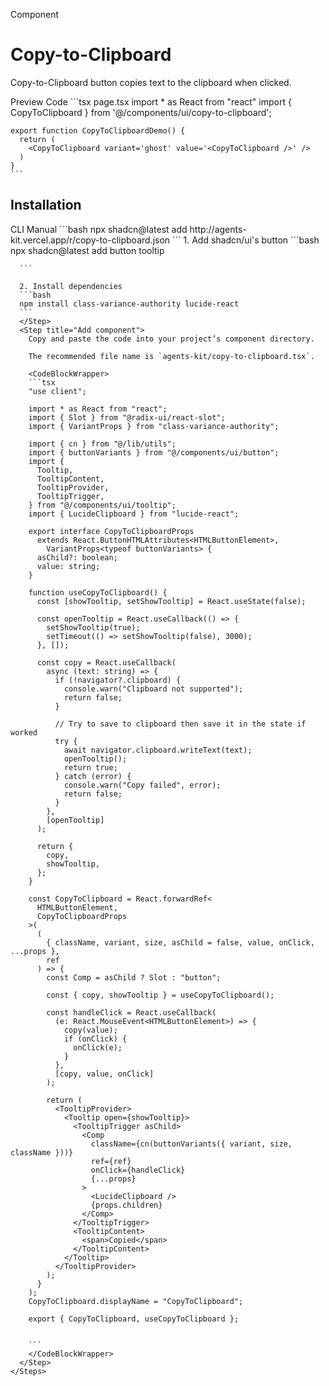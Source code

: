 
<Label>Component</Label>

# Copy-to-Clipboard

Copy-to-Clipboard button copies text to the clipboard when clicked.

<Tabs defaultValue="preview" className="w-full not-prose">
  <TabsList>
    <TabsTrigger value="preview">Preview</TabsTrigger>
    <TabsTrigger value="code">Code</TabsTrigger>
  </TabsList>
  <TabsContent value="preview">
    <Card className="w-full p-8 items-center">
      <CopyToClipboard variant='ghost' value='<CopyToClipboard />' />
    </Card>
  </TabsContent>
  <TabsContent value="code">
    ```tsx page.tsx
    import * as React from "react"
    import { CopyToClipboard } from '@/components/ui/copy-to-clipboard';

    export function CopyToClipboardDemo() {
      return (
        <CopyToClipboard variant='ghost' value='<CopyToClipboard />' />
      )
    }
    ```
  </TabsContent>
</Tabs>

## Installation

<Tabs defaultValue="cli" className="w-full">
  <TabsList>
    <TabsTrigger value="cli">CLI</TabsTrigger>
    <TabsTrigger value="manual">Manual</TabsTrigger>
  </TabsList>
  <TabsContent value="cli">
    ```bash
    npx shadcn@latest add http://agents-kit.vercel.app/r/copy-to-clipboard.json
    ```
  </TabsContent>
  <TabsContent value="manual">
    <Steps>
      <Step title='Install dependencies'>
      1. Add shadcn/ui's button
      ```bash
      npx shadcn@latest add button tooltip

      ```

      2. Install dependencies
      ```bash
      npm install class-variance-authority lucide-react
      ```
      </Step>
      <Step title="Add component">
        Copy and paste the code into your project’s component directory.

        The recommended file name is `agents-kit/copy-to-clipboard.tsx`.

        <CodeBlockWrapper>
        ```tsx
        "use client";

        import * as React from "react";
        import { Slot } from "@radix-ui/react-slot";
        import { VariantProps } from "class-variance-authority";

        import { cn } from "@/lib/utils";
        import { buttonVariants } from "@/components/ui/button";
        import {
          Tooltip,
          TooltipContent,
          TooltipProvider,
          TooltipTrigger,
        } from "@/components/ui/tooltip";
        import { LucideClipboard } from "lucide-react";

        export interface CopyToClipboardProps
          extends React.ButtonHTMLAttributes<HTMLButtonElement>,
            VariantProps<typeof buttonVariants> {
          asChild?: boolean;
          value: string;
        }

        function useCopyToClipboard() {
          const [showTooltip, setShowTooltip] = React.useState(false);

          const openTooltip = React.useCallback(() => {
            setShowTooltip(true);
            setTimeout(() => setShowTooltip(false), 3000);
          }, []);

          const copy = React.useCallback(
            async (text: string) => {
              if (!navigator?.clipboard) {
                console.warn("Clipboard not supported");
                return false;
              }

              // Try to save to clipboard then save it in the state if worked
              try {
                await navigator.clipboard.writeText(text);
                openTooltip();
                return true;
              } catch (error) {
                console.warn("Copy failed", error);
                return false;
              }
            },
            [openTooltip]
          );

          return {
            copy,
            showTooltip,
          };
        }

        const CopyToClipboard = React.forwardRef<
          HTMLButtonElement,
          CopyToClipboardProps
        >(
          (
            { className, variant, size, asChild = false, value, onClick, ...props },
            ref
          ) => {
            const Comp = asChild ? Slot : "button";

            const { copy, showTooltip } = useCopyToClipboard();

            const handleClick = React.useCallback(
              (e: React.MouseEvent<HTMLButtonElement>) => {
                copy(value);
                if (onClick) {
                  onClick(e);
                }
              },
              [copy, value, onClick]
            );

            return (
              <TooltipProvider>
                <Tooltip open={showTooltip}>
                  <TooltipTrigger asChild>
                    <Comp
                      className={cn(buttonVariants({ variant, size, className }))}
                      ref={ref}
                      onClick={handleClick}
                      {...props}
                    >
                      <LucideClipboard />
                      {props.children}
                    </Comp>
                  </TooltipTrigger>
                  <TooltipContent>
                    <span>Copied</span>
                  </TooltipContent>
                </Tooltip>
              </TooltipProvider>
            );
          }
        );
        CopyToClipboard.displayName = "CopyToClipboard";

        export { CopyToClipboard, useCopyToClipboard };


        ```
        </CodeBlockWrapper>
      </Step>
    </Steps>
  </TabsContent>
</Tabs>
